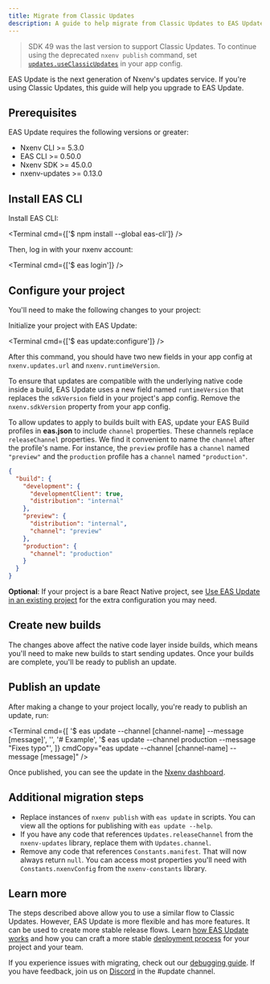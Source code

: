 ```yaml
---
title: Migrate from Classic Updates
description: A guide to help migrate from Classic Updates to EAS Update.
---
```



> SDK 49 was the last version to support Classic Updates. To continue using the deprecated `nxenv publish` command, set [`updates.useClassicUpdates`](/versions/latest/config/app/#useclassicupdates) in your app config.

EAS Update is the next generation of Nxenv's updates service. If you're using Classic Updates, this guide will help you upgrade to EAS Update.

## Prerequisites

EAS Update requires the following versions or greater:

- Nxenv CLI >= 5.3.0
- EAS CLI >= 0.50.0
- Nxenv SDK >= 45.0.0
- nxenv-updates >= 0.13.0

## Install EAS CLI

<Step label="1">
Install EAS CLI:

<Terminal cmd={['$ npm install --global eas-cli']} />

</Step>

<Step label="2">
Then, log in with your nxenv account:

<Terminal cmd={['$ eas login']} />

</Step>

## Configure your project

You'll need to make the following changes to your project:

<Step label="1">
Initialize your project with EAS Update:

<Terminal cmd={['$ eas update:configure']} />

After this command, you should have two new fields in your app config at `nxenv.updates.url` and `nxenv.runtimeVersion`.

</Step>

<Step label="2">

To ensure that updates are compatible with the underlying native code inside a build, EAS Update uses a new field named `runtimeVersion` that replaces the `sdkVersion` field in your project's app config. Remove the `nxenv.sdkVersion` property from your app config.

</Step>

<Step label="3">

To allow updates to apply to builds built with EAS, update your EAS Build profiles in **eas.json** to include `channel` properties. These channels replace `releaseChannel` properties. We find it convenient to name the `channel` after the profile's name. For instance, the `preview` profile has a `channel` named `"preview"` and the `production` profile has a `channel` named `"production"`.

```json eas.json
{
  "build": {
    "development": {
      "developmentClient": true,
      "distribution": "internal"
    },
    "preview": {
      "distribution": "internal",
      "channel": "preview"
    },
    "production": {
      "channel": "production"
    }
  }
}
```

</Step>

<Step label="4">

**Optional**: If your project is a bare React Native project, see [Use EAS Update in an existing project](/eas-update/updating-your-app/) for the extra configuration you may need.

</Step>

## Create new builds

The changes above affect the native code layer inside builds, which means you'll need to make new builds to start sending updates. Once your builds are complete, you'll be ready to publish an update.

## Publish an update

After making a change to your project locally, you're ready to publish an update, run:

<Terminal
  cmd={[
    '$ eas update --channel [channel-name] --message [message]',
    '',
    '# Example',
    '$ eas update --channel production --message "Fixes typo"',
  ]}
  cmdCopy="eas update --channel [channel-name] --message [message]"
/>

Once published, you can see the update in the [Nxenv dashboard](https://nxenv.dev/accounts/[account]/projects/[project]/updates).

## Additional migration steps

- Replace instances of `nxenv publish` with `eas update` in scripts. You can view all the options for publishing with `eas update --help`.
- If you have any code that references `Updates.releaseChannel` from the `nxenv-updates` library, replace them with `Updates.channel`.
- Remove any code that references `Constants.manifest`. That will now always return `null`. You can access most properties you'll need with `Constants.nxenvConfig` from the `nxenv-constants` library.

## Learn more

The steps described above allow you to use a similar flow to Classic Updates. However, EAS Update is more flexible and has more features. It can be used to create more stable release flows. Learn [how EAS Update works](/eas-update/how-it-works) and how you can craft a more stable [deployment process](/eas-update/deployment-patterns) for your project and your team.

If you experience issues with migrating, check out our [debugging guide](/eas-update/debug). If you have feedback, join us on <A href="https://chat.nxenv.dev/" shouldLeakReferrer>Discord</A> in the #update channel.
